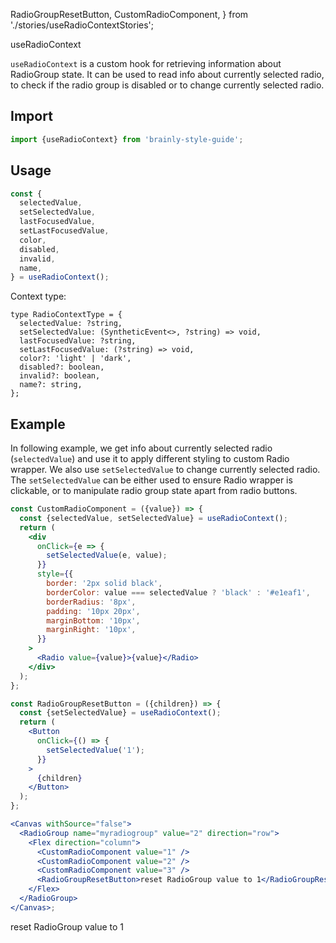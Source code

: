   RadioGroupResetButton,
  CustomRadioComponent,
} from './stories/useRadioContextStories';

<Meta title="Hooks/useRadioContext" />

<PageHeader type="utility">useRadioContext</PageHeader>

`useRadioContext` is a custom hook for retrieving information about RadioGroup state. It can be used to read info about currently selected radio, to check if the radio group is disabled or to change currently selected radio.

## Import

```jsx
import {useRadioContext} from 'brainly-style-guide';
```

## Usage

```jsx
const {
  selectedValue,
  setSelectedValue,
  lastFocusedValue,
  setLastFocusedValue,
  color,
  disabled,
  invalid,
  name,
} = useRadioContext();
```

Context type:

```tsx
type RadioContextType = {
  selectedValue: ?string,
  setSelectedValue: (SyntheticEvent<>, ?string) => void,
  lastFocusedValue: ?string,
  setLastFocusedValue: (?string) => void,
  color?: 'light' | 'dark',
  disabled?: boolean,
  invalid?: boolean,
  name?: string,
};
```

## Example

In following example, we get info about currently selected radio (`selectedValue`) and use it to apply different styling to custom Radio wrapper. We also use `setSelectedValue` to change currently selected radio. The `setSelectedValue` can be either used to ensure Radio wrapper is clickable, or to manipulate radio group state apart from radio buttons.

```jsx
const CustomRadioComponent = ({value}) => {
  const {selectedValue, setSelectedValue} = useRadioContext();
  return (
    <div
      onClick={e => {
        setSelectedValue(e, value);
      }}
      style={{
        border: '2px solid black',
        borderColor: value === selectedValue ? 'black' : '#e1eaf1',
        borderRadius: '8px',
        padding: '10px 20px',
        marginBottom: '10px',
        marginRight: '10px',
      }}
    >
      <Radio value={value}>{value}</Radio>
    </div>
  );
};

const RadioGroupResetButton = ({children}) => {
  const {setSelectedValue} = useRadioContext();
  return (
    <Button
      onClick={() => {
        setSelectedValue('1');
      }}
    >
      {children}
    </Button>
  );
};

<Canvas withSource="false">
  <RadioGroup name="myradiogroup" value="2" direction="row">
    <Flex direction="column">
      <CustomRadioComponent value="1" />
      <CustomRadioComponent value="2" />
      <CustomRadioComponent value="3" />
      <RadioGroupResetButton>reset RadioGroup value to 1</RadioGroupResetButton>
    </Flex>
  </RadioGroup>
</Canvas>;
```

<Canvas withSource="false">
  <RadioGroup name="myradiogroup" value="2" direction="row">
    <Flex direction="column">
      <CustomRadioComponent value="1" />
      <CustomRadioComponent value="2" />
      <CustomRadioComponent value="3" />
      <RadioGroupResetButton>reset RadioGroup value to 1</RadioGroupResetButton>
    </Flex>
  </RadioGroup>
</Canvas>

